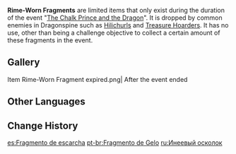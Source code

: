 {{Item Infobox
|id           = 200101
|image        = Item Rime-Worn Fragment.png
|type         = Dragonspine Materials
|group        = Event Items
|event        = The Chalk Prince and the Dragon
|eventNote    = Act I
|quality      = 3
|description  = Small crystals obtained from monster habitats on [[Dragonspine]]. They are only generated at special times.
|source1      = In [[The Chalk Prince and the Dragon]] event, dropped by [[Common Enemies]] in [[Dragonspine]].
}}
'''Rime-Worn Fragments''' are limited items that only exist during the duration of the event "[[The Chalk Prince and the Dragon]]". It is dropped by common enemies in Dragonspine such as [[Hilichurls]] and [[Treasure Hoarders]]. It has no use, other than being a challenge objective to collect a certain amount of these fragments in the event.
{{See also|Rime-Worn Crystal}}

==Gallery==
<gallery>
Item Rime-Worn Fragment expired.png| After the event ended
</gallery>

==Other Languages==
{{Other Languages
|en      = Rime-Worn Fragment
|zhs     = 霜噬碎屑
|zhs_rm  = Shuāng Shì Suì Xiè
|zht     = 霜噬碎屑
|zht_rm  = Shuāng Shì Suì Xiè
|zh_tl   = Frost-Bitten Fragment
|ja      = 霜噬砕屑
|ja_rm   = Souzei Saisetsu{{Assumed}}
|ja_tl   = Frost-Bitten Clastic
|ko      = 서리에 삼켜진 파편
|ko_rm   = Seorie Samkyeojin Papyeon
|ko_tl   = Frost-Swallowed Fragment
|es      = Fragmento de escarcha
|es_tl   = Rime Fragment
|fr      = Fragment du frimas
|fr_tl   = Hoarfrost Fragment
|ru      = Инеевый осколок
|ru_tl   = Hoarfrost Fragment
|th      = Rime-Worn Fragment
|vi      = Băng Vụn Vỡ
|vi_tl   = 
|de      = Frostbiss-Splitter
|de_tl   = Frost Bite Sliver
|id      = Rime-Worn Fragment
|pt      = Fragmento de Gelo
|pt_tl   = 
|tr      = Kırağı Parçası
|tr_tl   = 
|it      = Frammento di cristallo brinato
|it_tl   = 
}}

==Change History==
{{Change History|1.2}}

[[es:Fragmento de escarcha]]
[[pt-br:Fragmento de Gelo]]
[[ru:Инеевый осколок]]
